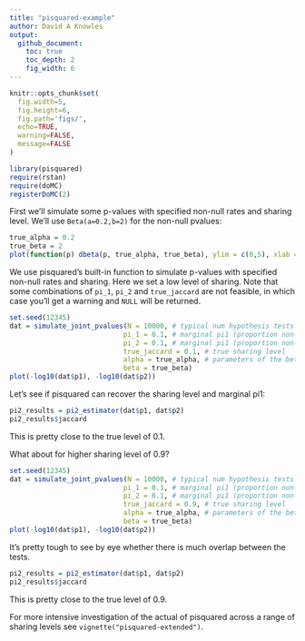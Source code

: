 ```yaml
---
title: "pisquared-example"
author: David A Knowles
output: 
  github_document:
    toc: true
    toc_depth: 2
    fig_width: 6
---
```



```r
knitr::opts_chunk$set(
  fig.width=5, 
  fig.height=6,
  fig.path='figs/',
  echo=TRUE, 
  warning=FALSE, 
  message=FALSE
)
```

```r
library(pisquared)
require(rstan)
require(doMC)
registerDoMC(2)
```

First we'll simulate some p-values with specified non-null rates and sharing level. We'll use `Beta(a=0.2,b=2)` for the non-null pvalues: 
```r
true_alpha = 0.2
true_beta = 2
plot(function(p) dbeta(p, true_alpha, true_beta), ylim = c(0,5), xlab = "pvalue", ylab = "pdf")
```

We use pisquared's built-in function to simulate p-values with specified non-null rates and sharing. Here we set a low level of sharing. Note that some combinations of `pi_1`, `pi_2` and `true_jaccard` are not feasible, in which case you'll get a warning and `NULL` will be returned. 
```r
set.seed(12345)
dat = simulate_joint_pvalues(N = 10000, # typical num hypothesis tests in genomics
                            pi_1 = 0.1, # marginal pi1 (proportion non-null) for set 1
                            pi_2 = 0.1, # marginal pi1 (proportion non-null) for set 2
                            true_jaccard = 0.1, # true sharing level
                            alpha = true_alpha, # parameters of the beta distribution on 
                            beta = true_beta)
plot(-log10(dat$p1), -log10(dat$p2))
```

Let's see if pisquared can recover the sharing level and marginal pi1: 
```r
pi2_results = pi2_estimator(dat$p1, dat$p2)
pi2_results$jaccard
```
This is pretty close to the true level of 0.1. 

What about for higher sharing level of 0.9? 
```r
set.seed(12345)
dat = simulate_joint_pvalues(N = 10000, # typical num hypothesis tests in genomics
                            pi_1 = 0.1, # marginal pi1 (proportion non-null) for set 1
                            pi_2 = 0.1, # marginal pi1 (proportion non-null) for set 2
                            true_jaccard = 0.9, # true sharing level
                            alpha = true_alpha, # parameters of the beta distribution on 
                            beta = true_beta)
plot(-log10(dat$p1), -log10(dat$p2))
```

It's pretty tough to see by eye whether there is much overlap between the tests. 
```r
pi2_results = pi2_estimator(dat$p1, dat$p2)
pi2_results$jaccard
```
This is pretty close to the true level of 0.9. 

For more intensive investigation of the actual of pisquared across a range of sharing levels see `vignette("pisquared-extended")`. 
